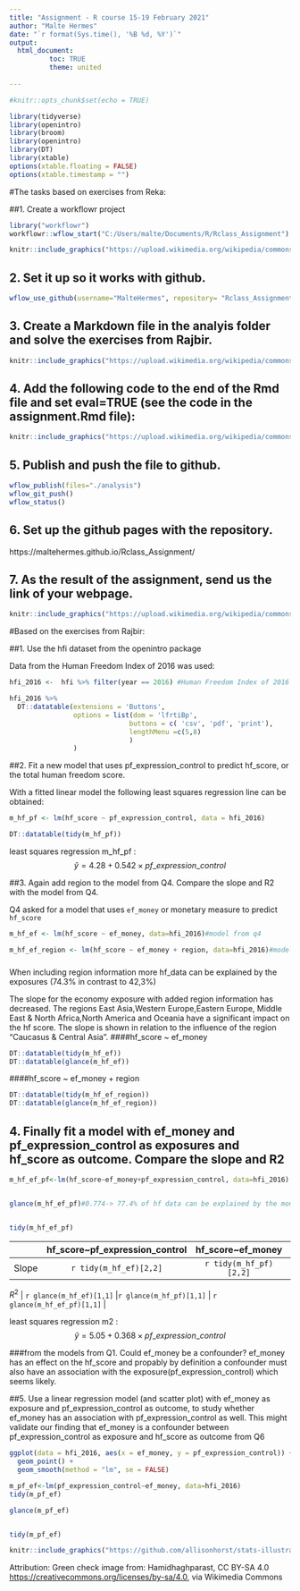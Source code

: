 ```yaml
---
title: "Assignment - R course 15-19 February 2021"
author: "Malte Hermes"
date: "`r format(Sys.time(), '%B %d, %Y')`"
output: 
  html_document:
          toc: TRUE
          theme: united
  
---
```


```r
#knitr::opts_chunk$set(echo = TRUE)

library(tidyverse)
library(openintro)
library(broom)
library(openintro)
library(DT)
library(xtable)
options(xtable.floating = FALSE)
options(xtable.timestamp = "")

```







#The tasks based on exercises from Reka:

##1.   Create a workflowr project
 
```r
library("workflowr")
workflowr::wflow_start("C:/Users/malte/Documents/R/Rclass_Assignment")
```
 
```r
knitr::include_graphics("https://upload.wikimedia.org/wikipedia/commons/5/51/Green-checkmark.svg", dpi = 100)
```

## 2.   Set it up so it works with github.
```r
wflow_use_github(username="MalteHermes", repository= "Rclass_Assignment", create_on_github=T)

```


## 3.  Create a Markdown file in the analyis folder and solve the exercises from Rajbir.
  
  

```r
knitr::include_graphics("https://upload.wikimedia.org/wikipedia/commons/5/51/Green-checkmark.svg", dpi = 100)
```

## 4.  Add the following code to the end of the Rmd file and set eval=TRUE (see the code in the assignment.Rmd file):
  
```r
knitr::include_graphics("https://upload.wikimedia.org/wikipedia/commons/5/51/Green-checkmark.svg", dpi = 100)
```


## 5.  Publish and push the file to github.
  
```r


wflow_publish(files="./analysis")
wflow_git_push()
wflow_status()
```
  

## 6.  Set up the github pages with the repository.

https://maltehermes.github.io/Rclass_Assignment/


## 7.  As the result of the assignment, send us the link of your webpage.


```r
knitr::include_graphics("https://upload.wikimedia.org/wikipedia/commons/5/51/Green-checkmark.svg", dpi = 100)
```


#Based on the exercises from Rajbir:

##1. Use the hfi dataset from the openintro package

Data from the Human Freedom Index of 2016 was used:

```r

hfi_2016 <-  hfi %>% filter(year == 2016) #Human Freedom Index of 2016

hfi_2016 %>%
  DT::datatable(extensions = 'Buttons',
                options = list(dom = 'lfrtiBp',
                              buttons = c( 'csv', 'pdf', 'print'),
                              lengthMenu =c(5,8)
                              )
                )

```

##2. Fit a new model that uses pf_expression_control to predict hf_score, or the total human freedom score.






With a fitted linear model the following least squares regression line can be obtained:

```r

m_hf_pf <- lm(hf_score ~ pf_expression_control, data = hfi_2016)

DT::datatable(tidy(m_hf_pf))

``` 
least squares regression m_hf_pf :
$$
  \hat{y} = 4.28 + 0.542 \times pf\_expression\_control
$$
  



##3. Again add region to the model from Q4. Compare the slope and R2 with the model from Q4.


Q4 asked for a model that uses  `ef_money` or monetary measure to predict `hf_score`

```r

m_hf_ef <- lm(hf_score ~ ef_money, data=hfi_2016)#model from q4

m_hf_ef_region <- lm(hf_score ~ ef_money + region, data=hfi_2016)#model from q4 with added region


```



### {.tabset .tabset-fade .tabset-pills}

When including region information more hf_data can be explained by the exposures (74.3% in contrast to 42,3%)

The slope for the economy exposure with added region information has decreased.
The regions East Asia,Western Europe,Eastern Europe, Middle East & North Africa,North America and Oceania have a significant impact on the hf score. The slope is shown in relation to the influence of the region "Caucasus & Central Asia".
####hf_score ~ ef_money
```r
DT::datatable(tidy(m_hf_ef))
DT::datatable(glance(m_hf_ef))
```

####hf_score ~ ef_money + region
```r
DT::datatable(tidy(m_hf_ef_region))
DT::datatable(glance(m_hf_ef_region))
```







## 4. Finally fit a model with ef_money and pf_expression_control as exposures and hf_score as outcome. Compare the slope and R2



```r
m_hf_ef_pf<-lm(hf_score~ef_money+pf_expression_control, data=hfi_2016)


glance(m_hf_ef_pf)#0.774-> 77.4% of hf data can be explained by the money+pf_expression_control model.


tidy(m_hf_ef_pf) 


```


|  | hf_score~pf_expression_control | hf_score~ef_money | hf_score~ef_money+pf_expression_control |
|------:|:------:|:------:|:------:|
| Slope |`r tidy(m_hf_ef)[2,2]`| `r tidy(m_hf_pf)[2,2] `|`r tidy(m_hf_ef_pf)[2,2]`| 

| $R^2$ | `r glance(m_hf_ef)[1,1] ` |`r glance(m_hf_pf)[1,1] ` | `r glance(m_hf_ef_pf)[1,1] ` |


  
  

  
  
  
  
  
least squares regression m2 :
$$
  \hat{y} = 5.05 + 0.368 \times pf\_expression\_control
$$
  


    

###from the models from Q1. Could ef_money be a confounder?
ef_money has an effect on the hf_score and propably by definition a confounder must also have an association with the exposure(pf_expression_control) which seems likely. 


##5. Use a linear regression model (and scatter plot) with ef_money as exposure and pf_expression_control as outcome, to study whether ef_money has an association with pf_expression_control as well. This might validate our finding that ef_money is a confounder between pf_expression_control as exposure and hf_score as outcome from Q6



```r
ggplot(data = hfi_2016, aes(x = ef_money, y = pf_expression_control)) +
  geom_point() +
  geom_smooth(method = "lm", se = FALSE)

m_pf_ef<-lm(pf_expression_control~ef_money, data=hfi_2016)
tidy(m_pf_ef)

glance(m_pf_ef)


tidy(m_pf_ef) 

```






```r
knitr::include_graphics("https://github.com/allisonhorst/stats-illustrations/blob/master/rstats-artwork/code_hero.jpg?raw=true", dpi = 100)
```



Attribution:
Green check image from:
Hamidhaghparast, CC BY-SA 4.0 <https://creativecommons.org/licenses/by-sa/4.0>, via Wikimedia Commons
